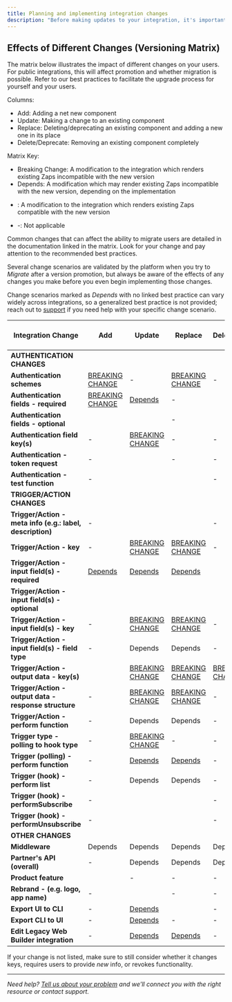 ```yaml
---
title: Planning and implementing integration changes
description: "Before making updates to your integration, it's important to consider the potential impact on user migration and existing Zaps. Ensuring your API and Zapier integration remains backwards compatible is crucial to avoid disruption to users. However, we acknowledge certain changes are sometimes necessary and unavoidable. In such cases, consider the best practice for implementation."
---
```


## Effects of Different Changes (Versioning Matrix)

The matrix below illustrates the impact of different changes on your users. For public integrations, this will affect promotion and whether migration is possible. Refer to our best practices to facilitate the upgrade process for yourself and your users.

Columns:

*   Add: Adding a net new component
*   Update: Making a change to an existing component
*   Replace: Deleting/deprecating an existing component and adding a new one in its place
*   Delete/Deprecate: Removing an existing component completely

Matrix Key:

*   Breaking Change: A modification to the integration which renders existing Zaps incompatible with the new version
*   Depends: A modification which may render existing Zaps incompatible with the new version, depending on the implementation
*   <p> <Icon icon="check"/> : A modification to the integration which renders existing Zaps compatible with the new version</p>
*   \-: Not applicable

Common changes that can affect the ability to migrate users are detailed in the documentation linked in the matrix. Look for your change and pay attention to the recommended best practices.

Several change scenarios are validated by the platform when you try to _Migrate_ after a version promotion, but always be aware of the effects of any changes you make before you even begin implementing those changes.

Change scenarios marked as _Depends_ with no linked best practice can vary widely across integrations, so a generalized best practice is not provided; reach out to [support](https://developer.zapier.com/contact) if you need help with your specific change scenario.

| Integration Change | Add | Update | Replace | Delete/Deprecate | Validated by platform? |
| --- | --- | --- | --- | --- | --- |
| **AUTHENTICATION CHANGES** |     |     |     |     |     |
| **Authentication schemes** | [BREAKING CHANGE](/platform/manage/auth-scheme) | \-  | [BREAKING CHANGE](/platform/manage/auth-scheme) | \-  | <Icon icon="check"/>   |
| **Authentication fields - required** | [BREAKING CHANGE](/platform/manage/auth-required) | [Depends](/platform/manage/auth-required) | \-  | <Icon icon="check"/>   | \-  |
| **Authentication fields - optional** | <Icon icon="check"/>   | <Icon icon="check"/>   | \-  | <Icon icon="check"/>   | \-  |
| **Authentication field key(s)** | \-  | [BREAKING CHANGE](/platform/manage/auth-keys) | \-  | \-  | \-  |
| **Authentication - token request** | \-  | <Icon icon="check"/>   | \-  | \-  | \-  |
| **Authentication - test function** | \-  | <Icon icon="check"/>   | <Icon icon="check"/>   | \-  | \-  |
| **TRIGGER/ACTION CHANGES** |     |     |     |     |     |
| **Trigger/Action - meta info (e.g.: label, description)** | \-  | <Icon icon="check"/>   | <Icon icon="check"/>   | \-  | \-  |
| **Trigger/Action - key** | \-  | [BREAKING CHANGE](/platform/manage/change-keys) | [BREAKING CHANGE](/platform/manage/change-keys) | \-  | <Icon icon="check"/>   |
| **Trigger/Action - input field(s) - required** | [Depends](/platform/manage/required-input) | [Depends](/platform/manage/required-input) | [Depends](/platform/manage/required-input) | <Icon icon="check"/>   | \-  |
| **Trigger/Action - input field(s) - optional** | <Icon icon="check"/>   | <Icon icon="check"/>   | <Icon icon="check"/>   | <Icon icon="check"/>   | \-  |
| **Trigger/Action - input field(s) - key** | \-  | [BREAKING CHANGE](/platform/manage/input-key) | [BREAKING CHANGE](/platform/manage/input-key) | \-  | \-  |
| **Trigger/Action - input field(s) - field type** | \-  | Depends | Depends | \-  | \-  |
| **Trigger/Action - output data - key(s)** | <Icon icon="check"/>   | [BREAKING CHANGE](/platform/manage/output-key) | [BREAKING CHANGE](/platform/manage/output-key) | [BREAKING CHANGE](/platform/manage/output-key) | \-  |
| **Trigger/Action - output data - response structure** | \-  | [BREAKING CHANGE](/platform/manage/output) | [BREAKING CHANGE](/platform/manage/output) | \-  | \-  |
| **Trigger/Action - perform function** | \-  | Depends | Depends | \-  | \-  |
| **Trigger type - polling to hook type** | \-  | [BREAKING CHANGE](/platform/manage/change-trigger) | \-  | \-  | <Icon icon="check"/>   |
| **Trigger (polling) - perform function** | \-  | [Depends](/platform/manage/change-perform) | [Depends](/platform/manage/change-perform) | \-  | \-  |
| **Trigger (hook) - perform list** | \-  | Depends | Depends | \-  | \-  |
| **Trigger (hook) - performSubscribe** | \-  | <Icon icon="check"/>   | <Icon icon="check"/>   | \-  | \-  |
| **Trigger (hook) - performUnsubscribe** | \-  | <Icon icon="check"/>   | <Icon icon="check"/>   | \-  | \-  |
| **OTHER CHANGES** |     |     |     |     |     |
| **Middleware** | Depends | Depends | Depends | Depends | \-  |
| **Partner's API (overall)** | \-  | Depends | Depends | Depends | \-  |
| **Product feature** | <Icon icon="check"/>   | \-  | \-  | \-  | \-  |
| **Rebrand - (e.g. logo, app name)** | \-  | <Icon icon="check"/>   | \-  | \-  | \-  |
| **Export UI to CLI** | \-  | [Depends](/platform/manage/export-cli) | <Icon icon="check"/>   | \-  | \-  |
| **Export CLI to UI** | \-  | [Depends](/platform/manage/export-ui) | \-  | \-  | \-  |
| **Edit Legacy Web Builder integration** | \-  | [Depends](/platform/manage/versions-legacy) | [Depends](/platform/manage/versions-legacy) | \-  | \-  |

If your change is not listed, make sure to still consider whether it changes keys, requires users to provide _new_ info, or revokes functionality.

- - -

_Need help? [Tell us about your problem](https://developer.zapier.com/contact) and we'll connect you with the right resource or contact support._
